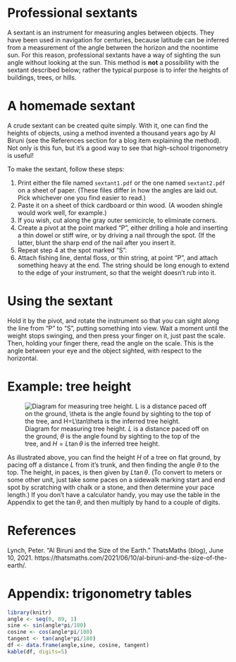 # Professional sextants

A sextant is an instrument for measuring angles between objects. They have been
used in navigation for centuries, because latitude can be inferred from a
measurement of the angle between the horizon and the noontime sun. For this
reason, professional sextants have a way of sighting the sun angle without
looking at the sun.  This method is **not** a possibility with the sextant
described below; rather the typical purpose is to infer the heights of
buildings, trees, or hills.

# A homemade sextant

A crude sextant can be created quite simply.  With it, one can find the heights
of objects, using a method invented a thousand years ago by Al Biruni (see the
References section for a blog item explaining the method).  Not only is this
fun, but it's a good way to see that high-school trigonometry is useful!

To make the sextant, follow these steps:

1. Print either the file named `sextant1.pdf` or the one named `sextant2.pdf` on
   a sheet of paper. (These files differ in how the angles are laid out. Pick
   whichever one you find easier to read.)
2. Paste it on a sheet of thick cardboard or thin wood.  (A wooden shingle
   would work well, for example.)
3. If you wish, cut along the gray outer semicircle, to eliminate corners.
4. Create a pivot at the point marked "P", either drilling a hole and inserting
   a thin dowel or stiff wire, or by driving a nail through the spot.  (If the
   latter, blunt the sharp end of the nail after you insert it.
5. Repeat step 4 at the spot marked "S".
6. Attach fishing line, dental floss, or thin string, at point "P", and attach
   something heavy at the end.  The string should be long enough to extend to
   the edge of your instrument, so that the weight doesn't rub into it.

# Using the sextant

Hold it by the pivot, and rotate the instrument so that you can sight along the
line from "P" to "S", putting something into view.  Wait a moment until the
weight stops swinging, and then press your finger on it, just past the scale.
Then, holding your finger there, read the angle on the scale.  This is the
angle between your eye and the object sighted, with respect to the horizontal.

# Example: tree height

![Diagram for measuring tree height.  $L$ is a distance paced off on the ground, $\theta$
is the angle found by sighting to the top of the tree, and $H=L\tan\theta$ is the inferred tree height.](tree.png)

As illustrated above, you can find the height $H$ of a tree on flat ground, by
pacing off a distance $L$ from it's trunk, and then finding the angle $\theta$
to the top. The height, in paces, is then given by $L\tan\theta$.  (To convert
to meters or some other unit, just take some paces on a sidewalk marking start
and end spot by scratching with chalk or a stone, and then determine your pace
length.)  If you don't have a calculator handy, you may use the table in the
Appendix to get the $\tan\theta$, and then multiply by hand to a couple of
digits.

# References

Lynch, Peter. “Al Biruni and the Size of the Earth.” ThatsMaths (blog), June
10, 2021.
https://thatsmaths.com/2021/06/10/al-biruni-and-the-size-of-the-earth/.


# Appendix: trigonometry tables

```r
library(knitr)
angle <- seq(0, 89, 1)
sine <- sin(angle*pi/180)
cosine <- cos(angle*pi/180)
tangent <- tan(angle*pi/180)
df <- data.frame(angle,sine, cosine, tangent)
kable(df, digits=5)
```
